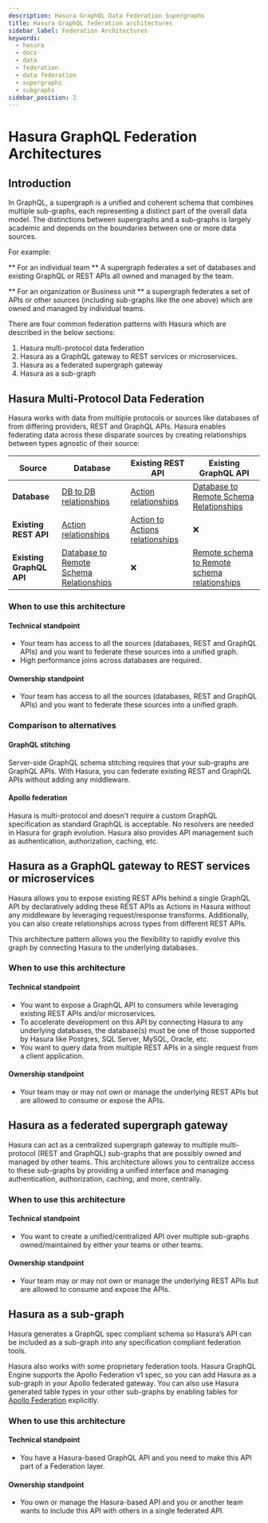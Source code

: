 ```yaml
---
description: Hasura GraphQL Data Federation Supergraphs
title: Hasura GraphQL federation architectures
sidebar_label: Federation Architectures
keywords:
  - hasura
  - docs
  - data
  - federation
  - data federation
  - supergraphs
  - subgraphs
sidebar_position: 2
---
```



# Hasura GraphQL Federation Architectures

## Introduction

In GraphQL, a supergraph is a unified and coherent schema that combines multiple sub-graphs, each representing a
distinct part of the overall data model. The distinctions between supergraphs and a sub-graphs is largely academic and
depends on the boundaries between one or more data sources.

<Thumbnail src="/img/data-federation/data-federation_federation-layer.png" alt="Data Federation Layer" className="no-shadow" />

For example:

** For an individual team ** A supergraph federates a set of databases and existing GraphQL or REST APIs all owned and
managed by the team.

** For an organization or Business unit ** a supergraph federates a set of APIs or other sources (including sub-graphs
like the one above) which are owned and managed by individual teams.

There are four common federation patterns with Hasura which are described in the below sections:

1. Hasura multi-protocol data federation
2. Hasura as a GraphQL gateway to REST services or microservices.
3. Hasura as a federated supergraph gateway
4. Hasura as a sub-graph

## Hasura Multi-Protocol Data Federation

Hasura works with data from multiple protocols or sources like databases of from differing providers, REST and GraphQL
APIs. Hasura enables federating data across these disparate sources by creating relationships between types agnostic of
their source:

| Source                   | Database                                                                                                         | Existing REST API                                                                                   | Existing GraphQL API                                                                                                 |
| ------------------------ | ---------------------------------------------------------------------------------------------------------------- | --------------------------------------------------------------------------------------------------- | -------------------------------------------------------------------------------------------------------------------- |
| **Database**             | [DB to DB relationships](/schema/postgres/remote-relationships/remote-source-relationships.mdx)                  | [Action relationships](/actions/action-relationships.mdx)                                           | [Database to Remote Schema Relationships](schema/postgres/remote-relationships/remote-schema-relationships.mdx)      |
| **Existing REST API**    | [Action relationships](actions/action-relationships.mdx)                                                         | [Action to Actions relationships](/actions/action-relationships.mdx#action-to-action-relationships) | ❌                                                                                                                   |
| **Existing GraphQL API** | [Database to Remote Schema Relationships](/schema/postgres/remote-relationships/remote-schema-relationships.mdx) | ❌                                                                                                  | [Remote schema to Remote schema relationships](/remote-schemas/remote-relationships/remote-schema-relationships.mdx) |

<Thumbnail
  src="/img/data-federation/data-federation_multi-protocol-federation.png"
  alt="Multi-protocol federation with Hasura"
  className="no-shadow"
/>

### When to use this architecture

#### Technical standpoint

- Your team has access to all the sources (databases, REST and GraphQL APIs) and you want to federate these sources into
  a unified graph.
- High performance joins across databases are required.

#### Ownership standpoint

- Your team has access to all the sources (databases, REST and GraphQL APIs) and you want to federate these sources into
  a unified graph.

### Comparison to alternatives

#### GraphQL stitching

Server-side GraphQL schema stitching requires that your sub-graphs are GraphQL APIs. With Hasura, you can federate
existing REST and GraphQL APIs without adding any middleware.

#### Apollo federation

Hasura is multi-protocol and doesn't require a custom GraphQL specification as standard GraphQL is acceptable. No
resolvers are needed in Hasura for graph evolution. Hasura also provides API management such as authentication,
authorization, caching, etc.

## Hasura as a GraphQL gateway to REST services or microservices

Hasura allows you to expose existing REST APIs behind a single GraphQL API by declaratively adding these REST APIs as
Actions in Hasura without any middleware by leveraging request/response transforms. Additionally, you can also create
relationships across types from different REST APIs.

This architecture pattern allows you the flexibility to rapidly evolve this graph by connecting Hasura to the underlying
databases.

<Thumbnail
  src="/img/data-federation/data-federation_rest-api-federation.png"
  alt="REST API federation with Hasura"
  className="no-shadow"
/>

### When to use this architecture

#### Technical standpoint

- You want to expose a GraphQL API to consumers while leveraging existing REST APIs and/or microservices.
- To accelerate development on this API by connecting Hasura to any underlying databases, the database(s) must be one of
  those supported by Hasura like Postgres, SQL Server, MySQL, Oracle, etc.
- You want to query data from multiple REST APIs in a single request from a client application.

#### Ownership standpoint

- Your team may or may not own or manage the underlying REST APIs but are allowed to consume or expose the APIs.

## Hasura as a federated supergraph gateway

Hasura can act as a centralized supergraph gateway to multiple multi-protocol (REST and GraphQL) sub-graphs that are
possibly owned and managed by other teams. This architecture allows you to centralize access to these sub-graphs by
providing a unified interface and managing authentication, authorization, caching, and more, centrally.

<Thumbnail
  src="/img/data-federation/data-federation_multi-protocol-federation-capabilities.png"
  alt="Multi-protocol federation capabilities"
  className="no-shadow"
/>

### When to use this architecture

#### Technical standpoint

- You want to create a unified/centralized API over multiple sub-graphs owned/maintained by either your teams or other
  teams.

#### Ownership standpoint

- Your team may or may not own or manage the underlying REST APIs but are allowed to consume and expose the APIs.

## Hasura as a sub-graph

Hasura generates a GraphQL spec compliant schema so Hasura’s API can be included as a sub-graph into any specification
compliant federation tools.

Hasura also works with some proprietary federation tools. Hasura GraphQL Engine supports the Apollo Federation v1 spec,
so you can add Hasura as a sub-graph in your Apollo federated gateway. You can also use Hasura generated table types in
your other sub-graphs by enabling tables for [Apollo Federation](/data-federation/apollo-federation.mdx) explicitly.

<Thumbnail
  src="/img/data-federation/data-federation_third-party-federation-layer.png"
  alt="Third-party federation with Hasura"
  className="no-shadow"
/>

### When to use this architecture

#### Technical standpoint

- You have a Hasura-based GraphQL API and you need to make this API part of a Federation layer.

#### Ownership standpoint

- You own or manage the Hasura-based API and you or another team wants to include this API with others in a single
  federated API.
